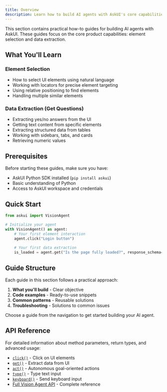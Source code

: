 ```yaml
---
title: Overview
description: Learn how to build AI agents with AskUI's core capabilities
---
```


This section contains practical how-to guides for building AI agents with AskUI. These guides focus on the core product capabilities: element selection and data extraction.

## What You'll Learn

### Element Selection
- How to select UI elements using natural language
- Working with locators for precise element targeting
- Using relative positioning to find elements
- Handling multiple similar elements

### Data Extraction (Get Questions)
- Extracting yes/no answers from the UI
- Getting text content from specific elements
- Extracting structured data from tables
- Working with sidebars, tabs, and cards
- Retrieving numeric values

## Prerequisites

Before starting these guides, make sure you have:
- AskUI Python SDK installed (`pip install askui`)
- Basic understanding of Python
- Access to AskUI workspace and credentials

## Quick Start

```python
from askui import VisionAgent

# Initialize your agent
with VisionAgent() as agent:
    # Your first element interaction
    agent.click("Login button")
    
    # Your first data extraction
    is_loaded = agent.get("Is the page fully loaded?", response_schema=bool)
```

## Guide Structure

Each guide in this section follows a practical approach:
1. **What you'll build** - Clear objective
2. **Code examples** - Ready-to-use snippets
3. **Common patterns** - Reusable solutions
4. **Troubleshooting** - Solutions to common issues

Choose a guide from the navigation to get started building your AI agent.

## API Reference

For detailed information about method parameters, return types, and advanced usage:

- [`click()`](/04-reference/01-agent-frameworks/02-python/02-vision-agent-api/agent#click) - Click on UI elements
- [`get()`](/04-reference/01-agent-frameworks/02-python/02-vision-agent-api/agent#get) - Extract data from UI
- [`act()`](/04-reference/01-agent-frameworks/02-python/02-vision-agent-api/agent#act) - Autonomous goal-oriented actions
- [`type()`](/04-reference/01-agent-frameworks/02-python/02-vision-agent-api/agent#type) - Type text input
- [`keyboard()`](/04-reference/01-agent-frameworks/02-python/02-vision-agent-api/agent#keyboard) - Send keyboard input
- [Full Vision Agent API](/04-reference/01-agent-frameworks/02-python/02-vision-agent-api/agent) - Complete reference
